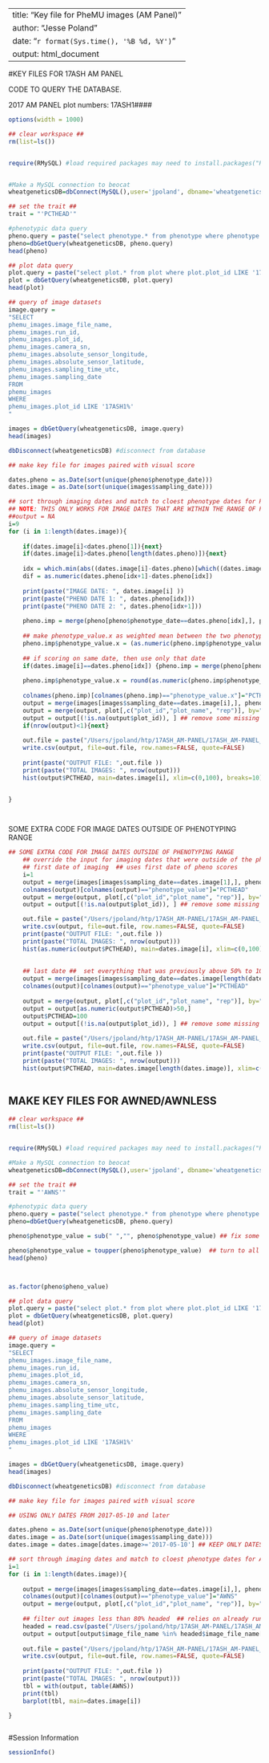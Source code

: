 <style type="text/css">

.main-container {
  max-width: 1600px;
}

</style>




---
title: "Key file for PheMU images (AM Panel)"
author: "Jesse Poland"
date: "`r format(Sys.time(), '%B %d, %Y')`"
output: html_document
---


#KEY FILES FOR 17ASH AM PANEL

CODE TO QUERY THE DATABASE.

2017 AM PANEL 
plot numbers: 17ASH1####



```r
options(width = 1000)
```



```r

## clear workspace ##
rm(list=ls())


require(RMySQL) #load required packages may need to install.packages("RMySQL") dependicies are DBI packaage as well


#Make a MySQL connection to beocat
wheatgeneticsDB=dbConnect(MySQL(),user='jpoland', dbname='wheatgenetics', host='beocat.cis.ksu.edu', password='oko*I*98789', port=6306) 

## set the trait ##
trait = "'PCTHEAD'"

#phenotypic data query
pheno.query = paste("select phenotype.* from phenotype where phenotype.entity_id LIKE '17ASH1%' AND trait_id =", trait, sep="")
pheno=dbGetQuery(wheatgeneticsDB, pheno.query)
head(pheno)

## plot data query
plot.query = paste("select plot.* from plot where plot.plot_id LIKE '17ASH1%'", sep="")
plot = dbGetQuery(wheatgeneticsDB, plot.query)
head(plot)

## query of image datasets
image.query = 
"SELECT
phemu_images.image_file_name,
phemu_images.run_id,
phemu_images.plot_id,
phemu_images.camera_sn,
phemu_images.absolute_sensor_longitude,
phemu_images.absolute_sensor_latitude,
phemu_images.sampling_time_utc,
phemu_images.sampling_date
FROM
phemu_images
WHERE
phemu_images.plot_id LIKE '17ASH1%'
"

images = dbGetQuery(wheatgeneticsDB, image.query)
head(images)

dbDisconnect(wheatgeneticsDB) #disconnect from database


```



```r
## make key file for images paired with visual score

dates.pheno = as.Date(sort(unique(pheno$phenotype_date)))
dates.image = as.Date(sort(unique(images$sampling_date)))

## sort through imaging dates and match to cloest phenotype dates for PCTHEAD  ## impute missing dates assuming linear trend between scoring dates (weighted average of scoring dates)
## NOTE: THIS ONLY WORKS FOR IMAGE DATES THAT ARE WITHIN THE RANGE OF PHENOTYPING DATES ##
##output = NA
i=9
for (i in 1:length(dates.image)){
  
    if(dates.image[i]<dates.pheno[1]){next}
    if(dates.image[i]>dates.pheno[length(dates.pheno)]){next}
  
    idx = which.min(abs((dates.image[i]-dates.pheno)[which((dates.image[i]-dates.pheno)>=0)])) ## find the closest date before the image date
    dif = as.numeric(dates.pheno[idx+1]-dates.pheno[idx])
    
    print(paste("IMAGE DATE: ", dates.image[i] ))
    print(paste("PHENO DATE 1: ", dates.pheno[idx]))
    print(paste("PHENO DATE 2: ", dates.pheno[idx+1]))
    
    pheno.imp = merge(pheno[pheno$phenotype_date==dates.pheno[idx],], pheno[pheno$phenotype_date==dates.pheno[idx+1],c("entity_id","phenotype_value")],  by="entity_id")
    
    ## make phenotype_value.x as weighted mean between the two phenotype values ##
    pheno.imp$phenotype_value.x = (as.numeric(pheno.imp$phenotype_value.y)*as.numeric(dates.image[i]-dates.pheno[idx]) + as.numeric(pheno.imp$phenotype_value.x)*as.numeric(dates.pheno[idx+1]-dates.image[i]))/dif
    
    ## if scoring on same date, then use only that date 
    if(dates.image[i]==dates.pheno[idx]) {pheno.imp = merge(pheno[pheno$phenotype_date==dates.pheno[idx],], pheno[pheno$phenotype_date==dates.pheno[idx],c("entity_id","phenotype_value")],  by="entity_id") }
    
    pheno.imp$phenotype_value.x = round(as.numeric(pheno.imp$phenotype_value.x), digits=0) ## round to whole numbers
    
    colnames(pheno.imp)[colnames(pheno.imp)=="phenotype_value.x"]="PCTHEAD"
    output = merge(images[images$sampling_date==dates.image[i],], pheno.imp[, c("entity_id","PCTHEAD") ],  by.x="plot_id", by.y="entity_id" )
    output = merge(output, plot[,c("plot_id","plot_name", "rep")], by="plot_id") ## merge the plot info 
    output = output[(!is.na(output$plot_id)), ] ## remove some missing plots
    if(nrow(output)<1){next}
    
    out.file = paste("/Users/jpoland/htp/17ASH_AM-PANEL/17ASH_AM-PANEL_KEY_", gsub("'","",trait), "_", gsub("-","",dates.image[i]), ".csv", sep="")
    write.csv(output, file=out.file, row.names=FALSE, quote=FALSE)
    
    print(paste("OUTPUT FILE: ",out.file ))
    print(paste("TOTAL IMAGES: ", nrow(output)))
    hist(output$PCTHEAD, main=dates.image[i], xlim=c(0,100), breaks=10)

 
}




```




SOME EXTRA CODE FOR IMAGE DATES OUTSIDE OF PHENOTYPING RANGE

```r

## SOME EXTRA CODE FOR IMAGE DATES OUTSIDE OF PHENOTYPING RANGE
    ## override the input for imaging dates that were outside of the phenotyping range ##
    ## first date of imaging  ## uses first date of pheno scores
    i=1
    output = merge(images[images$sampling_date==dates.image[1],], pheno[pheno$phenotype_date==dates.pheno[1], c("entity_id","phenotype_value") ],  by.x="plot_id", by.y="entity_id" )
    colnames(output)[colnames(output)=="phenotype_value"]="PCTHEAD"
    output = merge(output, plot[,c("plot_id","plot_name", "rep")], by="plot_id")
    output = output[(!is.na(output$plot_id)), ] ## remove some missing plots

    out.file = paste("/Users/jpoland/htp/17ASH_AM-PANEL/17ASH_AM-PANEL_KEY_", gsub("'","",trait), "_", gsub("-","",dates.image[i]), ".csv", sep="")
    write.csv(output, file=out.file, row.names=FALSE, quote=FALSE)
    print(paste("OUTPUT FILE: ",out.file ))
    print(paste("TOTAL IMAGES: ", nrow(output)))
    hist(as.numeric(output$PCTHEAD), main=dates.image[i], xlim=c(0,100), breaks=10)
    
    
    ## last date ##  set everything that was previously above 50% to 100%; below 50% remove
    output = merge(images[images$sampling_date==dates.image[length(dates.image)],], pheno[pheno$phenotype_date==dates.pheno[length(dates.pheno)], c("entity_id","phenotype_value") ],  by.x="plot_id", by.y="entity_id" )
    colnames(output)[colnames(output)=="phenotype_value"]="PCTHEAD"
    
    output = merge(output, plot[,c("plot_id","plot_name", "rep")], by="plot_id")
    output = output[as.numeric(output$PCTHEAD)>50,]
    output$PCTHEAD=100
    output = output[(!is.na(output$plot_id)), ] ## remove some missing plots
   
    out.file = paste("/Users/jpoland/htp/17ASH_AM-PANEL/17ASH_AM-PANEL_KEY_", gsub("'","",trait), "_", gsub("-","",dates.image[length(dates.image)]), ".csv", sep="")
    write.csv(output, file=out.file, row.names=FALSE, quote=FALSE)
    print(paste("OUTPUT FILE: ",out.file ))
    print(paste("TOTAL IMAGES: ", nrow(output)))
    hist(output$PCTHEAD, main=dates.image[length(dates.image)], xlim=c(0,100), breaks=10)
    

```






## MAKE KEY FILES FOR AWNED/AWNLESS


```r
## clear workspace ##
rm(list=ls())


require(RMySQL) #load required packages may need to install.packages("RMySQL") dependicies are DBI packaage as well

#Make a MySQL connection to beocat
wheatgeneticsDB=dbConnect(MySQL(),user='jpoland', dbname='wheatgenetics', host='beocat.cis.ksu.edu', password='oko*I*98789', port=6306) 

## set the trait ##
trait = "'AWNS'"

#phenotypic data query
pheno.query = paste("select phenotype.* from phenotype where phenotype.entity_id LIKE '17ASH1%' AND trait_id =", trait, sep="")
pheno=dbGetQuery(wheatgeneticsDB, pheno.query)

pheno$phenotype_value = sub(" ","", pheno$phenotype_value) ## fix some values that had spaces

pheno$phenotype_value = toupper(pheno$phenotype_value)  ## turn to all upper case
head(pheno)



as.factor(pheno$pheno_value)

## plot data query
plot.query = paste("select plot.* from plot where plot.plot_id LIKE '17ASH1%'", sep="")
plot = dbGetQuery(wheatgeneticsDB, plot.query)
head(plot)

## query of image datasets
image.query = 
"SELECT
phemu_images.image_file_name,
phemu_images.run_id,
phemu_images.plot_id,
phemu_images.camera_sn,
phemu_images.absolute_sensor_longitude,
phemu_images.absolute_sensor_latitude,
phemu_images.sampling_time_utc,
phemu_images.sampling_date
FROM
phemu_images
WHERE
phemu_images.plot_id LIKE '17ASH1%'
"

images = dbGetQuery(wheatgeneticsDB, image.query)
head(images)

dbDisconnect(wheatgeneticsDB) #disconnect from database


```



```r
## make key file for images paired with visual score

## USING ONLY DATES FROM 2017-05-10 and later

dates.pheno = as.Date(sort(unique(pheno$phenotype_date)))
dates.image = as.Date(sort(unique(images$sampling_date)))
dates.image = dates.image[dates.image>='2017-05-10'] ## KEEP ONLY DATES FROM 2017-05-10

## sort through imaging dates and match to cloest phenotype dates for AWNS
i=1
for (i in 1:length(dates.image)){
  
    output = merge(images[images$sampling_date==dates.image[i],], pheno[pheno$phenotype_date==dates.pheno[1], c("entity_id","phenotype_value") ],  by.x="plot_id", by.y="entity_id" )  ## USES ONLY THE FIRST DATE FOR VISAL PHENO
    colnames(output)[colnames(output)=="phenotype_value"]="AWNS"
    output = merge(output, plot[,c("plot_id","plot_name", "rep")], by="plot_id")
    
    ## filter out images less than 80% headed  ## relies on already running key files for PCTHEAD (above)
    headed = read.csv(paste("/Users/jpoland/htp/17ASH_AM-PANEL/17ASH_AM-PANEL_KEY_PCTHEAD_", gsub("-","",dates.image[i]), ".csv", sep=""), header=TRUE)
    output = output[output$image_file_name %in% headed$image_file_name[headed$PCTHEAD>=80], ]
    
    out.file = paste("/Users/jpoland/htp/17ASH_AM-PANEL/17ASH_AM-PANEL_KEY_", gsub("'","",trait), "_", gsub("-","",dates.image[i]), ".csv", sep="")
    write.csv(output, file=out.file, row.names=FALSE, quote=FALSE)
    
    print(paste("OUTPUT FILE: ",out.file ))
    print(paste("TOTAL IMAGES: ", nrow(output)))
    tbl = with(output, table(AWNS))
    print(tbl)
    barplot(tbl, main=dates.image[i])

}



```



#Session Information
```r
sessionInfo()
```